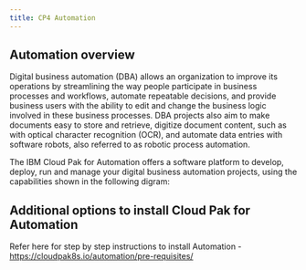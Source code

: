 ```yaml
---
title: CP4 Automation
---
```



<PageDescription>



</PageDescription>

## Automation overview

Digital business automation (DBA) allows an organization to improve its operations by streamlining the way people participate in business processes and workflows, automate repeatable decisions, and provide business users with the ability to edit and change the business logic involved in these business processes. DBA projects also aim to make documents easy to store and retrieve, digitize document content, such as with optical character recognition (OCR), and automate data entries with software robots, also referred to as robotic process automation.

The IBM Cloud Pak for Automation offers a software platform to develop, deploy, run and manage your digital business automation projects, using the capabilities shown in the following digram: 

## Additional options to install Cloud Pak for Automation

Refer here for step by step instructions to install Automation - https://cloudpak8s.io/automation/pre-requisites/